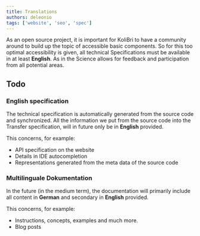 ```yaml
---
title: Translations
authors: deleonio
tags: ['website', 'seo', 'spec']
---
```


As an open source project, it is important for KoliBri to have a community around
to build up the topic of accessible basic components. So for this too
optimal accessibility is given, all technical
Specifications must be available in at least **English**. As in the
Science allows for feedback and participation from all potential
areas.

## Todo

### English specification

The technical specification is automatically generated from the source code
and synchronized. All the information we put from the source code into the
Transfer specification, will in future only be in **English**
provided.

This concerns, for example:

- API specification on the website
- Details in IDE autocompletion
- Representations generated from the meta data of the source code

### Multilinguale Dokumentation

In the future (in the medium term), the documentation will primarily include all content in
**German** and secondary in **English** provided.

This concerns, for example:

- Instructions, concepts, examples and much more.
- Blog posts
